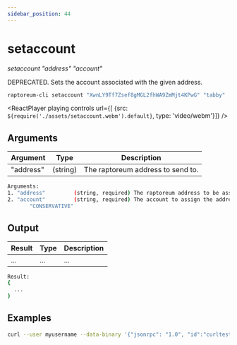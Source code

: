 ```yaml
---
sidebar_position: 44
---
```


# setaccount

*setaccount "address" "account"*

DEPRECATED. Sets the account associated with the given address.

```bash
raptoreum-cli setaccount "XwnLY9Tf7Zsef8gMGL2fhWA9ZmMjt4KPwG" "tabby"
```

<ReactPlayer playing controls url={[
    {src: `${require('./assets/setaccount.webm').default}`, type: 'video/webm'}]} />

## Arguments

| Argument | Type | Description |
|--|--|--|
| "address" | (string) | The raptoreum address to send to. |

```bash
Arguments:
1. "address"         (string, required) The raptoreum address to be associated with an account.
2. "account"         (string, required) The account to assign the address to.
       "CONSERVATIVE"
```

## Output

| Result | Type | Description |
|--|--|--|
| ... | ... | ... |

```bash
Result:
{
  ...
}
```

## Examples

```bash
curl --user myusername --data-binary '{"jsonrpc": "1.0", "id":"curltest", "method": "setaccount", "params": ["XwnLY9Tf7Zsef8gMGL2fhWA9ZmMjt4KPwG", "tabby"] }' -H 'content-type: text/plain;' http://127.0.0.1:9998/
```

